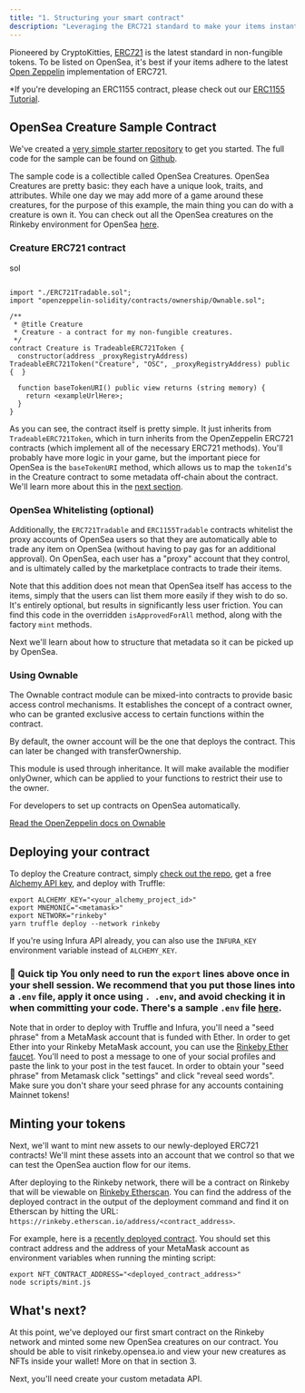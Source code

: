 ```yaml
---
title: "1. Structuring your smart contract"
description: "Leveraging the ERC721 standard to make your items instantly tradeable on OpenSea"
---
```


Pioneered by CryptoKitties, [ERC721](http://erc721.org) is the latest standard in non-fungible tokens. To be listed on OpenSea, it's best if your items adhere to the latest [Open Zeppelin](https://github.com/OpenZeppelin/openzeppelin-solidity/tree/master/contracts/token/ERC721) implementation of ERC721.

\*If you're developing an ERC1155 contract, please check out our [ERC1155 Tutorial](/docs/opensea-erc1155-tutorial).

## OpenSea Creature Sample Contract

We've created a [very simple starter repository](https://github.com/ProjectOpenSea/opensea-creatures) to get you started. The full code for the sample can be found on [Github](https://github.com/ProjectOpenSea/opensea-creatures).

The sample code is a collectible called OpenSea Creatures. OpenSea Creatures are pretty basic: they each have a unique look, traits, and attributes. While one day we may add more of a game around these creatures, for the purpose of this example, the main thing you can do with a creature is own it. You can check out all the OpenSea creatures on the Rinkeby environment for OpenSea [here](https://testnets.opensea.io/collection/opensea-creature).

### Creature ERC721 contract

sol

```pragma solidity ^0.5.0;

import "./ERC721Tradable.sol";
import "openzeppelin-solidity/contracts/ownership/Ownable.sol";

/**
 * @title Creature
 * Creature - a contract for my non-fungible creatures.
 */
contract Creature is TradeableERC721Token {
  constructor(address _proxyRegistryAddress) TradeableERC721Token("Creature", "OSC", _proxyRegistryAddress) public {  }

  function baseTokenURI() public view returns (string memory) {
    return <exampleUrlHere>;
  }
}
```

As you can see, the contract itself is pretty simple. It just inherits from `TradeableERC721Token`, which in turn inherits from the OpenZeppelin ERC721 contracts (which implement all of the necessary ERC721 methods). You'll probably have more logic in your game, but the important piece for OpenSea is the `baseTokenURI` method, which allows us to map the `tokenId`'s in the Creature contract to some metadata off-chain about the contract. We'll learn more about this in the [next section](/docs/2-adding-metadata).

### OpenSea Whitelisting (optional)

Additionally, the `ERC721Tradable` and `ERC1155Tradable` contracts whitelist the proxy accounts of OpenSea users so that they are automatically able to trade any item on OpenSea (without having to pay gas for an additional approval). On OpenSea, each user has a "proxy" account that they control, and is ultimately called by the marketplace contracts to trade their items.

Note that this addition does not mean that OpenSea itself has access to the items, simply that the users can list them more easily if they wish to do so. It's entirely optional, but results in significantly less user friction. You can find this code in the overridden `isApprovedForAll` method, along with the factory `mint` methods.

Next we'll learn about how to structure that metadata so it can be picked up by OpenSea.

### Using Ownable

The Ownable contract module can be mixed-into contracts to provide basic access control mechanisms. It establishes the concept of a contract owner, who can be granted exclusive access to certain functions within the contract. 

By default, the owner account will be the one that deploys the contract. This can later be changed with transferOwnership.

This module is used through inheritance. It will make available the modifier onlyOwner, which can be applied to your functions to restrict their use to the owner.

For developers to set up contracts on OpenSea automatically.

[Read the OpenZeppelin docs on Ownable](https://docs.openzeppelin.com/contracts/4.x/api/access#Ownable) 

## Deploying your contract

To deploy the Creature contract, simply [check out the repo](https://github.com/ProjectOpenSea/opensea-creatures), get a free [Alchemy API key](https://dashboard.alchemyapi.io/signup?referral=affiliate:e535c3c3-9bc4-428f-8e27-4b70aa2e8ca5), and deploy with Truffle:

```yarn install
export ALCHEMY_KEY="<your_alchemy_project_id>"
export MNEMONIC="<metamask>"
export NETWORK="rinkeby"
yarn truffle deploy --network rinkeby
```

If you're using Infura API already, you can also use the `INFURA_KEY` environment variable instead of `ALCHEMY_KEY`.
 ### 📘  Quick tip  You only need to run the `export` lines above once in your shell session. We recommend that you put those lines into a `.env` file, apply it once using `. .env`, and avoid checking it in when committing your code. There's a sample `.env` file [here](https://github.com/ProjectOpenSea/opensea-creatures/blob/master/.env.sample).

Note that in order to deploy with Truffle and Infura, you'll need a "seed phrase" from a MetaMask account that is funded with Ether. In order to get Ether into your Rinkeby MetaMask account, you can use the [Rinkeby Ether faucet](https://faucet.rinkeby.io/). You'll need to post a message to one of your social profiles and paste the link to your post in the test faucet. In order to obtain your "seed phrase" from Metamask click "settings" and click "reveal seed words". Make sure you don't share your seed phrase for any accounts containing Mainnet tokens!

## Minting your tokens

Next, we'll want to mint new assets to our newly-deployed ERC721 contracts! We'll mint these assets into an account that we control so that we can test the OpenSea auction flow for our items.

After deploying to the Rinkeby network, there will be a contract on Rinkeby that will be viewable on [Rinkeby Etherscan](https://rinkeby.etherscan.io). You can find the address of the deployed contract in the output of the deployment command and find it on Etherscan by hitting the URL: `https://rinkeby.etherscan.io/address/<contract_address>`.

For example, here is a [recently deployed contract](https://rinkeby.etherscan.io/address/0xeba05c5521a3b81e23d15ae9b2d07524bc453561). You should set this contract address and the address of your MetaMask account as environment variables when running the minting script:

```export OWNER_ADDRESS="<my_address>"
export NFT_CONTRACT_ADDRESS="<deployed_contract_address>"
node scripts/mint.js
```

## What's next?

At this point, we've deployed our first smart contract on the Rinkeby network and minted some new OpenSea creatures on our contract. You should be able to visit rinkeby.opensea.io and view your new creatures as NFTs inside your wallet! More on that in section 3.

Next, you'll need create your custom metadata API.